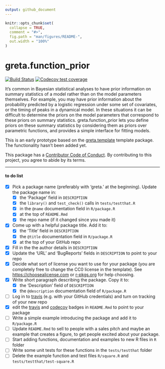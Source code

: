 ```yaml
---
output: github_document
---
```


<!-- README.md is generated from README.Rmd. Please edit that file -->

```r
knitr::opts_chunk$set(
  collapse = TRUE,
  comment = "#>",
  fig.path = "man/figures/README-",
  out.width = "100%"
)
```
# greta.function_prior

<!-- badges: start -->
<!-- once you've signed into travis and set it to wath your new repository, you can edit the following badges to point to your repo -->
[![Build Status](https://travis-ci.org/goldingn/greta.function_prior.svg?branch=master)](https://travis-ci.org/<user>/<repo>)
[![Codecov test coverage](https://codecov.io/gh/goldingn/greta.function_prior/branch/master/graph/badge.svg)](https://codecov.io/gh/goldingn/greta.function_prior?branch=master)
<!-- badges: end -->


It's common in Bayesian statistical analyses to have prior information on summary statistics of a model rather than on the model parameters themselves.
For example, you may have prior information about the probability predicted by a logistic regression under some set of covariates, or the timing of peaks in a
dynamical model.
In these situations it can be difficult to determine the priors on the model parameters that correspond to these priors on summary statistics.
greta.function_prior lets you define priors on these summary statistics by considering them as priors over parametric functions, and provides a simple interface for fitting models.

This is an early prototype based on the [greta.template](https://github.com/greta-dev/greta.template) template package.
The functionality hasn't been added yet.

This package has a [Contributor Code of Conduct](CODE_OF_CONDUCT.md). By contributing to this project, you agree to abide by its terms.

---

#### to do list

 - [x] Pick a package name (preferably with 'greta.' at the beginning). Update the package name in:
    - [x] the 'Package' field in  `DESCRIPTION`
    - [x] the `library()` and `test_check()` calls in `tests/testthat.R`
    - [x] in the `@name` documentation field in `R/package.R`
    - [x] at the top of `README.Rmd`
    - [x] the repo name (if it changed since you made it)
 - [x] Come up with a helpful package title. Add it to:
    - [x] the 'Title' field in `DESCRIPTION`
    - [x] the `@title` documentation field in `R/package.R`
    - [x] at the top of your GitHub repo 
 - [x] Fill in the the author details in `DESCRIPTION`
 - [x] Update the 'URL' and 'BugReports' fields in `DESCRIPTION` to point to your repo
 - [x] Decide what sort of license you want to use for your package (you are completely free to change the CC0 license in the template). See [https://choosealicense.com]() or  [r-pkgs.org](https://r-pkgs.org/description.html#license) for help choosing.
 - [x] Write short paragraph describing the package. Copy it to:
    - [x] the 'Description' field of `DESCRIPTION`
    - [x] the `@description` documentation field of `R/package.R` 
 - [ ] Log in to [travis](https://travis-ci.org) (e.g. with your GitHub credentials) and turn on tracking of your new repo
 - [x] edit the [travis](https://travis-ci.org) and [codecov](https://codecov.io) badges in `README.Rmd` to point to your package
 - [ ] Write a simple example introducing the package and add it to `R/package.R`
 - [ ] Update `README.Rmd` to sell to people with a sales pitch and maybe an example that creates a figure, to get people excited about your package.
 - [ ] Start adding functions, documentation and examples to new R files in `R` folder
 - [ ] Write some unit tests for these functions in the `tests/testthat` folder
 - [ ] Delete the example function and test files `R/square.R` and `tests/testthat/test-square.R` 
 